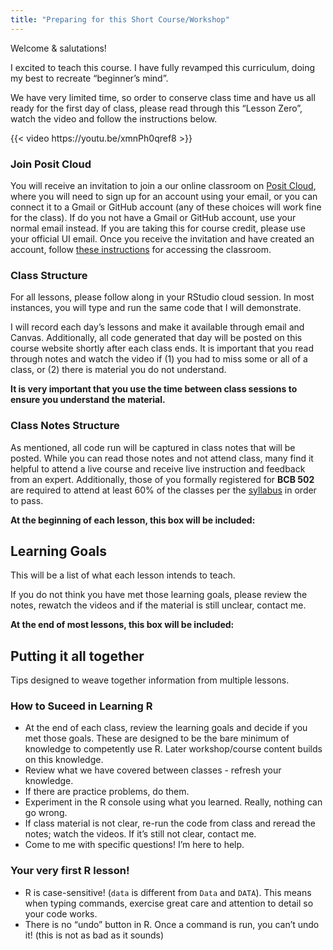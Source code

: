 ```yaml
---
title: "Preparing for this Short Course/Workshop"
---
```


Welcome & salutations!

I excited to teach this course. I have fully revamped this curriculum, doing my best to recreate "beginner's mind". 

We have very limited time, so order to conserve class time and have us all ready for the first day of class, please read through this "Lesson Zero", watch the video and follow the instructions below.  

{{< video https://youtu.be/xmnPh0qref8 >}}

### Join Posit Cloud

You will receive an invitation to join a our online classroom on [Posit Cloud](https://login.posit.cloud/login), where you will need to sign up for an account using your email, or you can connect it to a Gmail or GitHub account (any of these choices will work fine for the class). If do you not have a Gmail or GitHub account, use your normal email instead. If you are taking this for course credit, please use your official UI email. Once you receive the invitation and have created an account, follow [these instructions](../posit_instructions.qmd) for accessing the classroom. 

### Class Structure

For all lessons, please follow along in your RStudio cloud session. In most instances, you will type and run the same code that I will demonstrate.

I will record each day's lessons and make it available through email and Canvas. Additionally, all code generated that day will be posted on this course website shortly after each class ends. It is important that you read through notes and watch the video if (1) you had to miss some or all of a class, or (2) there is material you do not understand. 

**It is very important that you use the time between class sessions to ensure you understand the material.**

### Class Notes Structure 

As mentioned, all code run will be captured in class notes that will be posted. While you can read those notes and not attend class, many find it helpful to attend a live course and receive live instruction and feedback from an expert. Additionally, those of you formally registered for **BCB 502** are required to attend at least 60% of the classes per the [syllabus](../syllabus.qmd) in order to pass. 

**At the beginning of each lesson, this box will be included:**

::: {.callout-caution collapse="false"}
## Learning Goals

This will be a list of what each lesson intends to teach. 

If you do not think you have met those learning goals, please review the notes, rewatch the videos and if the material is still unclear, contact me.  
:::

**At the end of most lessons, this box will be included:**

::: {.callout-tip}
## Putting it all together

Tips designed to weave together information from multiple lessons. 
:::

### How to Suceed in Learning R

- At the end of each class, review the learning goals and decide if you met those goals. These are designed to be the bare minimum of knowledge to competently use R. Later workshop/course content builds on this knowledge.  
- Review what we have covered between classes - refresh your knowledge. 
- If there are practice problems, do them. 
- Experiment in the R console using what you learned. Really, nothing can go wrong. 
- If class material is not clear, re-run the code from class and reread the notes; watch the videos. If it's still not clear, contact me. 
- Come to me with specific questions! I’m here to help. 

### Your very first R lesson!

* R is case-sensitive! (`data` is different from `Data` and `DATA`). This means when typing commands, exercise great care and attention to detail so your code works. 
* There is no "undo" button in R. Once a command is run, you can't undo it! (this is not as bad as it sounds)

